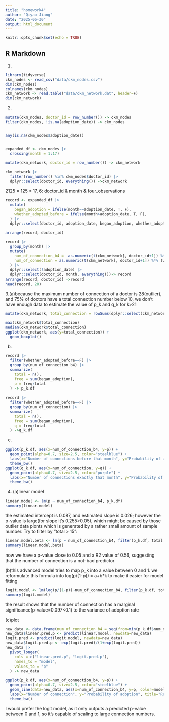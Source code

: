 ```yaml
---
title: "homework4"
author: "Qiyao Jiang"
date: "2025-06-30"
output: html_document
---
```


```r
knitr::opts_chunk$set(echo = TRUE)
```

## R Markdown

1.  

```r
library(tidyverse)
ckm_nodes <- read_csv("data/ckm_nodes.csv")
dim(ckm_nodes)
colnames(ckm_nodes)
ckm_network <- read.table("data/ckm_network.dat", header=F)
dim(ckm_network)
```

2.  

```r
mutate(ckm_nodes, doctor_id = row_number()) -> ckm_nodes
filter(ckm_nodes, !is.na(adoption_date)) -> ckm_nodes


any(is.na(ckm_nodes$adoption_date))


expanded_df <- ckm_nodes |>
  crossing(month = 1:17)

mutate(ckm_network, doctor_id = row_number()) -> ckm_network

ckm_network |>
  filter(row_number() %in% ckm_nodes$doctor_id) |>
  dplyr::select(doctor_id, everything()) ->ckm_network
```

2125 = 125 \* 17, 6: doctor_id & month & four_observations

```r
record <- expanded_df |>
  mutate(
    began_adoption = ifelse(month==adoption_date, T, F),
    whether_adopted_before = ifelse(month>adoption_date, T, F),
  ) |>
  dplyr::select(doctor_id, adoption_date, began_adoption, whether_adopted_before, month)

arrange(record, doctor_id)

record |>
  group_by(month) |>
  mutate(
    num_of_connection_b4 =  as.numeric(t(ckm_network[, doctor_id+1]) %*% whether_adopted_before),
    num_of_connection = as.numeric(t(ckm_network[, doctor_id+1]) %*% (whether_adopted_before + began_adoption)),
  ) |>
  dplyr::select(!adoption_date) |>
  dplyr::select(doctor_id, month, everything())-> record
arrange(record, doctor_id) ->record
head(record, 20)
```

3.(a)because the maximum number of connection of a doctor is 28(outlier), and 75% of doctors have a total connection number below 10, we don't have enough data to estimate the value of p_k and q_k for k\>21

```r
mutate(ckm_network, total_connection = rowSums(dplyr::select(ckm_network, !doctor_id))) -> ckm_network
```

```r
max(ckm_network$total_connection)
median(ckm_network$total_connection)
ggplot(ckm_network, aes(y=total_connection)) +
  geom_boxplot()
```

(b) 

```r
record |>
  filter(whether_adopted_before==F) |>
  group_by(num_of_connection_b4) |>
  summarize(
    total = n(),
    freq = sum(began_adoption),
    p = freq/total
  ) -> p_k.df

record |>
  filter(whether_adopted_before==F) |>
  group_by(num_of_connection) |>
  summarize(
    total = n(),
    freq = sum(began_adoption),
    q = freq/total
  ) ->q_k.df

```

(c) 

```r
ggplot(p_k.df, aes(x=num_of_connection_b4, y=p)) +
  geom_point(alpha=0.7, size=2.5, color="steelblue") +
  labs(x="Number of connections before that month", y="Probability of adoption") +
  theme_bw()
ggplot(q_k.df, aes(x=num_of_connection, y=q)) +
  geom_point(alpha=0.7, size=2.5, color="purple") +
  labs(x="Number of connections exactly that month", y="Probability of adoption") +
  theme_bw()
```

4.  (a)linear model

```r
linear.model <- lm(p ~ num_of_connection_b4, p_k.df)
summary(linear.model)
```

the estimated intercept is 0.087, and estimated slope is 0.026; however the p-value is large(for slope it's 0.255\>0.05), which might be caused by those outlier data pionts which is generated by a rather small amount of sample number. Try to filter by "total \> 15":

```r
linear.model.beta <- lm(p ~ num_of_connection_b4, filter(p_k.df, total > 15))
summary(linear.model.beta)
```

now we have a p-value close to 0.05 and a R2 value of 0.56, suggesting that the number of connection is a not-bad predictor

(b)this advanced model tries to map p_k into a value between 0 and 1. we reformulate this formula into log(p/(1-p)) = a+b\*k to make it easier for model fitting

```r
logit.model <- lm(log(p/(1-p))~num_of_connection_b4, filter(p_k.df, total > 15))
summary(logit.model)
```

the result shows that the number of connection has a marginal significance(p-value=0.097\<0.1) to the variance of adoption rate

(c)plot

```r
new_data <- data.frame(num_of_connection_b4 = seq(from=min(p_k.df$num_of_connection_b4), to=max(p_k.df$num_of_connection_b4), length.out=200))
new_data$linear.pred.p <- predict(linear.model, newdata=new_data)
logit.pred <- predict(logit.model, newdata=new_data)
new_data$logit.pred.p <- exp(logit.pred)/(1+exp(logit.pred))
new_data |>
  pivot_longer(
    cols = c("linear.pred.p", "logit.pred.p"),
    names_to = "model",
    values_to = "p"
  ) -> new_data
```

```r
ggplot(p_k.df, aes(x=num_of_connection_b4, y=p)) +
  geom_point(alpha=0.7, size=2.5, color="steelblue") +
  geom_line(data=new_data, aes(x=num_of_connection_b4, y=p, color=model), linewidth=0.75) +
  labs(x="Number of connection", y="Probability of adoption", title="Relationship between p_k and connection number", color="model type") +
  theme_bw()
```

I would prefer the logit model, as it only outputs a predicted p-value between 0 and 1, so it's capable of scaling to large connection numbers.
